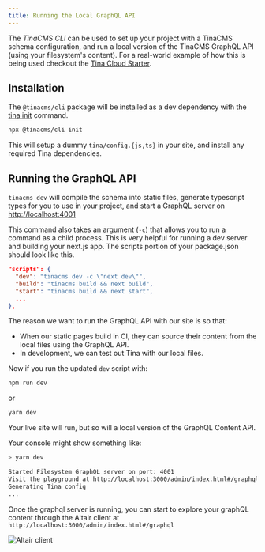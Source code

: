 ```yaml
---
title: Running the Local GraphQL API
---
```


The _TinaCMS CLI_ can be used to set up your project with a TinaCMS schema configuration, and run a local version of the TinaCMS GraphQL API (using your filesystem's content). For a real-world example of how this is being used checkout the [Tina Cloud Starter](https://github.com/tinacms/tina-cloud-starter).

## Installation

The `@tinacms/cli` package will be installed as a dev dependency with the [tina init](/docs/setup-overview/#manual-setup-on-an-existing-site) command.

```bash
npx @tinacms/cli init
```

This will setup a dummy `tina/config.{js,ts}` in your site, and install any required Tina dependencies.

## Running the GraphQL API

`tinacms dev` will compile the schema into static files, generate typescript types for you to use in your project, and start a GraphQL server on [http://localhost:4001](http://localhost:4001)

This command also takes an argument (`-c`) that allows you to run a command as a child process. This is very helpful for running a dev server and building your next.js app. The scripts portion of your package.json should look like this.

```json
"scripts": {
  "dev": "tinacms dev -c \"next dev\"",
  "build": "tinacms build && next build",
  "start": "tinacms build && next start",
  ...
},
```

The reason we want to run the GraphQL API with our site is so that:

- When our static pages build in CI, they can source their content from the local files using the GraphQL API.
- In development, we can test out Tina with our local files.

Now if you run the updated `dev` script with:

```bash
npm run dev
```

or

```bash
yarn dev
```

Your live site will run, but so will a local version of the GraphQL Content API.

Your console might show something like:

```sh
> yarn dev

Started Filesystem GraphQL server on port: 4001
Visit the playground at http://localhost:3000/admin/index.html#/graphql
Generating Tina config
...
```

Once the graphql server is running, you can start to explore your graphQL content through the Altair client at `http://localhost:3000/admin/index.html#/graphql`

![Altair client](https://res.cloudinary.com/forestry-demo/image/upload/v1645712822/tina-io/docs/altair_doc.gif)
